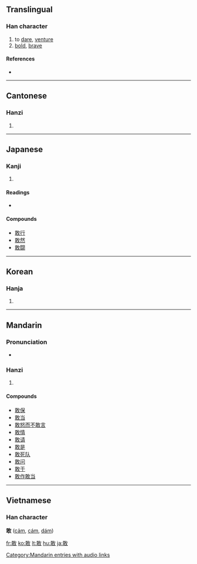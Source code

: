 ==Translingual==

===Han character===
{{Han char|rn=66|rad=攴|as=07|asj=08|sn=11|snj=12|four=1814<sub>0</sub>|canj=一十人大 (MJOK), 弓十人大 (NJOK)}}

# to [[dare]], [[venture]]
# [[bold]], [[brave]]

====References====
* {{Han ref|kx=0472.260|dkj=13260|dj=0825.130|hdz=21463.090|uh=6562|ud=25954|bh=B4B1|bd=46257}}

----

==Cantonese==

===Hanzi===
{{yue-hanzi|jyut=|y=gam2}}

# {{defn|Cantonese}}

----

==Japanese==

===Kanji===
{{ja-kanji|rs=攵12|grade=7}}

# {{defn|Japanese}}

====Readings====
* {{ja-readings|on=[[かん]] (kan)|kun=[[あえて]] (aete)}}

====Compounds====
* [[敢行]]
* [[敢然]]
* [[敢闘]]

----

==Korean==

===Hanja===
{{ko-hanja|hangeul=감|eumhun=|rv=gam|mr=kam|y=kam}}

# {{defn|Korean}}

----

==Mandarin==

===Pronunciation===
*{{audio|zh-gǎn.ogg|audio}}

===Hanzi===
{{cmn-hanzi|pin=[[gǎn]] ([[gan3]])|wg=kan<sup>3</sup>}}

# {{defn|Mandarin}}

====Compounds====
* [[敢保]]
* [[敢当]]
* [[敢怒而不敢言]]
* [[敢情]]
* [[敢请]]
* [[敢是]]
* [[敢死队]]
* [[敢问]]
* [[敢于]]
* [[敢作敢当]]

[[Category:Mandarin entries with audio links]]

----

==Vietnamese==
===Han character===
'''敢''' ([[cảm]], [[cám]], [[dám]])

[[fr:敢]]
[[ko:敢]]
[[lt:敢]]
[[hu:敢]]
[[ja:敢]]